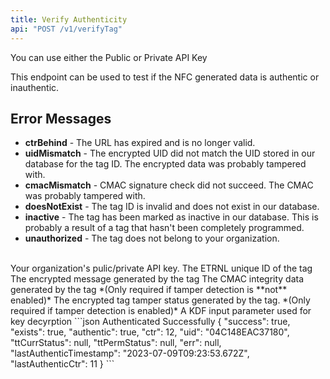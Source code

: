 ```yaml
---
title: Verify Authenticity
api: "POST /v1/verifyTag"
---
```


<Note>You can use either the Public or Private API Key</Note>

This endpoint can be used to test if the NFC generated data is authentic or inauthentic.


## Error Messages

- **ctrBehind** - The URL has expired and is no longer valid.
- **uidMismatch** - The encrypted UID did not match the UID stored in our database for the tag ID. The encrypted data was probably tampered with.
- **cmacMismatch** - CMAC signature check did not succeed. The CMAC was probably tampered with.
- **doesNotExist** - The tag ID is invalid and does not exist in our database.
- **inactive** - The tag has been marked as inactive in our database. This is probably a result of a tag that hasn't been completely programmed.
- **unauthorized** - The tag does not belong to your organization.


<br/>

<ParamField header="API-Key" placeholder="Private or Public API Key" type="string" required>
  Your organization's pulic/private API key.
</ParamField>

<ParamField body="tagId" type="number" placeholder="1" required>
  The ETRNL unique ID of the tag
</ParamField>

<ParamField body="enc" type="string" placeholder="C038A76FAB26F1FBBBDA23FC0904C10A" required>
  The encrypted message generated by the tag
</ParamField>

<ParamField body="cmac" type="string" placeholder="E064A56067FB63F8">
  The CMAC integrity data generated by the tag *(Only required if tamper detection is **not** enabled)*
</ParamField>

<ParamField body="tt" type="string" placeholder="CE9C772B37F6CACA3C0A35EE90158CF80E74268DDDA1E8D5EB57EC2E36D7D3B5">
  The encrypted tag tamper status generated by the tag. *(Only required if tamper detection is enabled)*
</ParamField>

<ParamField body="eCode" type="string" placeholder="B08CF3C4910833F226A260D397CAB992" required>
  A KDF input parameter used for key decyrption
</ParamField>

<ResponseExample>
```json Authenticated Successfully
{
	"success": true,
	"exists": true,
	"authentic": true,
	"ctr": 12,
	"uid": "04C148EAC37180",
	"ttCurrStatus": null,
	"ttPermStatus": null,
	"err": null,
	"lastAuthenticTimestamp": "2023-07-09T09:23:53.672Z",
	"lastAuthenticCtr": 11
}
```
</ResponseExample>
